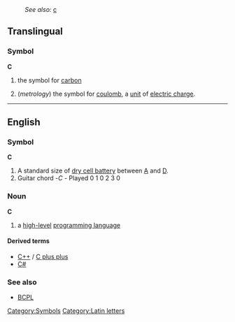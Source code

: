 :''See also:'' [[c]]
==Translingual==
===Symbol===
'''C'''

#{{chemistry}} the symbol for [[carbon]]
#(''metrology'') the symbol for [[coulomb]], a [[unit]] of [[electric charge]].

----

==English==
===Symbol===
'''C'''

#A standard size of [[dry cell battery]] between [[A]] and [[D]].
# Guitar chord -'' C'' - Played 0 1 0 2 3 0

===Noun===
'''C'''

#{{computing}} a [[high-level]] [[programming language]]

====Derived terms====
* [[C++]] / [[C plus plus]]
* [[C#]]

===See also===
*[[BCPL]]

[[Category:Symbols]]
[[Category:Latin letters]]